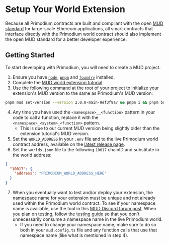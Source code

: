 # Setup Your World Extension

Because all Primodium contracts are built and compliant with the open [MUD standard](https://www.mud.dev) for large-scale Ethereum applications, all smart contracts that interface directly with the Primodium world contract should also implement the open MUD standard for a better developer experience.

## Getting Started

To start developing with Primodium, you will need to create a MUD project.

1. Ensure you have [`node`](https://nodejs.org/en/download/package-manager#macos), [`pnpm`](https://pnpm.io/installation) and [`foundry`](https://getfoundry.sh/) installed.
1. Complete the [MUD world extension tutorial](https://mud.dev/guides/extending-a-world).
1. Use the following command at the root of your project to initialize your extension's
MUD version to the same as Primodium's MUD version:

```bash copy
pnpm mud set-version --version 2.0.0-main-9ef3f9a7 && pnpm i && pnpm build
```
4. Any time you have used the `<namespace>__<function>` pattern in your code to call a function, replace it with the
   `<namespace>_<system>_<function>` pattern.
   - This is due to our current MUD version being slightly older than the extension tutorial's MUD version.
5. Set the `WORLD_ADDRESS` in your `.env` file and to the live Primodium world contract address, available on the [latest release page](../latest.mdx).
6. Set the `worlds.json` file to the following `10017` chainID and substitute in the world address:

```json copy
{
  "10017": {
    "address": "PRIMODIUM_WORLD_ADDRESS_HERE"
  }
}
```
7. When you eventually want to test and/or deploy your extension, the namespace name for your extension must be unique and not already used within the Primodium world contract. To see if your namespace name is available, use the tool in this [MUD Discord forum post](https://discord.com/channels/865335009915961364/1210703982079639647). When you plan on testing, follow the [testing guide](./testing.mdx) so that you don't unnecessarily consume a namespace name in the live Primodium world.
    - If you need to change your namespace name, make sure to do so both in your `mud.config.ts` file and any function calls that use that namespace name (like what is mentioned in step 4).

